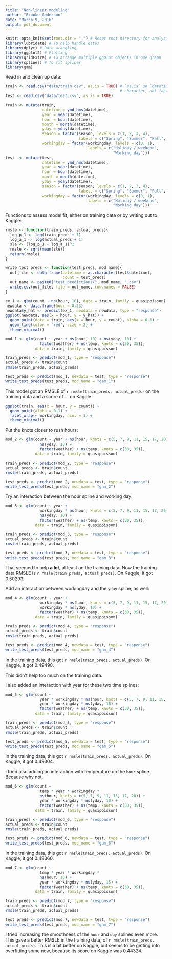 ```yaml
---
title: "Non-linear modeling"
author: "Brooke Anderson"
date: "March 9, 2016"
output: pdf_document
---
```


```r
knitr::opts_knit$set(root.dir = ".") # Reset root directory for analysis
library(lubridate) # To help handle dates
library(dplyr) # Data wrangling
library(ggplot2) # Plotting
library(gridExtra) # To arrange multiple ggplot objects in one graph
library(splines) # To fit splines
library(gam)
```

Read in and clean up data:

```r
train <- read.csv("data/train.csv", as.is = TRUE) # `as.is` so `datetime` comes in as
                                                  # character, not factor
test <- read.csv("data/test.csv", as.is = TRUE)

train <- mutate(train,
                datetime = ymd_hms(datetime),
                year = year(datetime),
                hour = hour(datetime),
                month = month(datetime),
                yday = yday(datetime),
                season = factor(season, levels = c(1, 2, 3, 4),
                                labels = c("Spring", "Summer", "Fall", "Winter")),
                workingday = factor(workingday, levels = c(0, 1),
                                    labels = c("Holiday / weekend",
                                               "Working day")))
test  <- mutate(test,
                datetime = ymd_hms(datetime),
                year = year(datetime),
                hour = hour(datetime),
                month = month(datetime),
                yday = yday(datetime),
                season = factor(season, levels = c(1, 2, 3, 4),
                                labels = c("Spring", "Summer", "Fall", "Winter")),
                workingday = factor(workingday, levels = c(0, 1),
                                    labels = c("Holiday / weekend",
                                               "Working day")))
```

Functions to assess model fit, either on training data or by writing out to Kaggle: 

```r
rmsle <- function(train_preds, actual_preds){
  log_p_1 <- log(train_preds + 1)
  log_a_1 <- log(actual_preds + 1)
  sle <- (log_p_1 - log_a_1)^2
  rmsle <- sqrt(mean(sle))
  return(rmsle)
}
```

```r
write_test_preds <- function(test_preds, mod_name){
  out_file <- data.frame(datetime = as.character(test$datetime),
                         count = test_preds)
  out_name <- paste0("test_predictions/", mod_name, ".csv")
  write.csv(out_file, file = out_name, row.names = FALSE)
}
```


```r
ex_1 <- glm(count ~ ns(hour, 10), data = train, family = quasipoisson)
newdata <- data.frame(hour = 0:23)
newdata$y_hat <- predict(ex_1, newdata = newdata, type = "response")
ggplot(newdata, aes(x = hour, y = y_hat)) + 
  geom_point(data = train, aes(x = hour, y = count), alpha = 0.1) + 
  geom_line(color = "red", size = 2) + 
  theme_minimal()
```

```r
mod_1 <- glm(count ~ year + ns(hour, 10) + ns(yday, 10) + 
               factor(weather) + ns(temp, knots = c(30, 35)),
             data = train, family = quasipoisson)

train_preds <- predict(mod_1, type = "response")
actual_preds <- train$count 
rmsle(train_preds, actual_preds)

test_preds <- predict(mod_1, newdata = test, type = "response")
write_test_preds(test_preds, mod_name = "gam_1")
```

This model got an RMSLE of `r rmsle(train_preds, actual_preds)` on the training data and a score of ... on Kaggle. 

```r
ggplot(train, aes(x = hour, y = count)) + 
  geom_point(alpha = 0.1) + 
  facet_wrap(~ workingday, ncol = 1) + 
  theme_minimal()
```

Put the knots closer to rush hours:

```r
mod_2 <- glm(count ~ year + ns(hour, knots = c(5, 7, 9, 11, 15, 17, 20)) + 
               ns(yday, 10) + 
               factor(weather) + ns(temp, knots = c(30, 35)),
             data = train, family = quasipoisson)

train_preds <- predict(mod_2, type = "response")
actual_preds <- train$count 
rmsle(train_preds, actual_preds)

test_preds <- predict(mod_2, newdata = test, type = "response")
write_test_preds(test_preds, mod_name = "gam_2")
```

Try an interaction between the hour spline and working day:

```r
mod_3 <- glm(count ~ year + 
               workingday * ns(hour, knots = c(5, 7, 9, 11, 15, 17, 20)) + 
               ns(yday, 10) + 
               factor(weather) + ns(temp, knots = c(30, 35)),
             data = train, family = quasipoisson)

train_preds <- predict(mod_3, type = "response")
actual_preds <- train$count 
rmsle(train_preds, actual_preds)

test_preds <- predict(mod_3, newdata = test, type = "response")
write_test_preds(test_preds, mod_name = "gam_3")
```

That seemed to help **a lot**, at least on the training data. Now the training data RMSLE is `r rmsle(train_preds, actual_preds)`. On Kaggle, it got 0.50293.

Add an interaction between workingday and the `yday` spline, as well: 

```r
mod_4 <- glm(count ~ year + 
               workingday * ns(hour, knots = c(5, 7, 9, 11, 15, 17, 20)) + 
               workingday * ns(yday, 10) + 
               factor(weather) + ns(temp, knots = c(30, 35)),
             data = train, family = quasipoisson)

train_preds <- predict(mod_4, type = "response")
actual_preds <- train$count 
rmsle(train_preds, actual_preds)

test_preds <- predict(mod_4, newdata = test, type = "response")
write_test_preds(test_preds, mod_name = "gam_4")
```

In the training data, this got `r rmsle(train_preds, actual_preds)`. On Kaggle, it got 0.49498.

This didn't help too much on the training data. 

I also added an interaction with year for these two time splines: 

```r
mod_5 <- glm(count ~ 
               year * workingday * ns(hour, knots = c(5, 7, 9, 11, 15, 17, 20)) + 
               year * workingday * ns(yday, 10) + 
               factor(weather) + ns(temp, knots = c(30, 35)),
             data = train, family = quasipoisson)

train_preds <- predict(mod_5, type = "response")
actual_preds <- train$count 
rmsle(train_preds, actual_preds)

test_preds <- predict(mod_5, newdata = test, type = "response")
write_test_preds(test_preds, mod_name = "gam_5")
```

In the training data, this got `r rmsle(train_preds, actual_preds)`. On Kaggle, it got 0.49304.

I tried also adding an interaction with temperature on the `hour` spline. Because why not.

```r
mod_6 <- glm(count ~ 
               temp * year * workingday * 
               ns(hour, knots = c(5, 7, 9, 11, 15, 17, 20)) + 
               year * workingday * ns(yday, 10) + 
               factor(weather) + ns(temp, knots = c(30, 35)),
             data = train, family = quasipoisson)

train_preds <- predict(mod_6, type = "response")
actual_preds <- train$count 
rmsle(train_preds, actual_preds)

test_preds <- predict(mod_6, newdata = test, type = "response")
write_test_preds(test_preds, mod_name = "gam_6")
```

In the training data, this got `r rmsle(train_preds, actual_preds)`. On Kaggle, it got 0.48360.


```r
mod_7 <- glm(count ~ 
               temp * year * workingday * 
               ns(hour, 15) + 
               year * workingday * ns(yday, 15) + 
               factor(weather) + ns(temp, knots = c(30, 35)),
             data = train, family = quasipoisson)

train_preds <- predict(mod_7, type = "response")
actual_preds <- train$count 
rmsle(train_preds, actual_preds)

test_preds <- predict(mod_7, newdata = test, type = "response")
write_test_preds(test_preds, mod_name = "gam_7")
```

I tried increasing the smoothness of the `hour` and `doy` splines even more. This gave a better RMSLE in the training data, of `r rmsle(train_preds, actual_preds)`. This is a bit better on Kaggle, but seems to be getting into overfitting some now, because its score on Kaggle was 0.44324.
